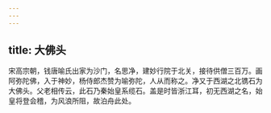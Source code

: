 ```yaml
---
---
---
```

title: 大佛头
---




宋高宗朝，钱唐喻氏出家为沙门，名思净，建妙行院于北关，接待供僧三百万。画阿弥陀佛，入于神妙，杨侍郎杰赞为喻弥陀，人从而称之。净又于西湖之北镌石为大佛头。父老相传云，此石乃秦始皇系缆石。盖是时皆浙江耳，初无西湖之名，始皇将登会稽，为风浪所阻，故泊舟此处。